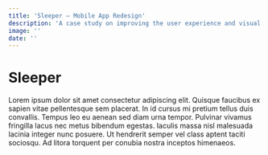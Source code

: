```yaml
---
title: 'Sleeper — Mobile App Redesign'
description: 'A case study on improving the user experience and visual interface of the popular fantasy sports mobile app, Sleeper.'
image: ''
date: '' 
---
```


# Sleeper

Lorem ipsum dolor sit amet consectetur adipiscing elit. 
Quisque faucibus ex sapien vitae pellentesque sem placerat. In id cursus mi pretium tellus duis convallis. 
Tempus leo eu aenean sed diam urna tempor. Pulvinar vivamus fringilla lacus nec metus bibendum egestas. 
Iaculis massa nisl malesuada lacinia integer nunc posuere. Ut hendrerit semper vel class aptent taciti sociosqu. 
Ad litora torquent per conubia nostra inceptos himenaeos.
